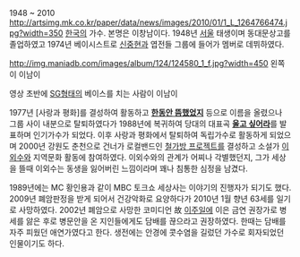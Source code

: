 1948 ~ 2010 
http://artsimg.mk.co.kr/paper/data/news/images/2010/01/1_L_1264766474.jpg?width=350
[[한국]]의 가수. 본명은 이창남이다. 1948년 [[서울]] 태생이며 동대문상고를 졸업하였고 1974년 베이시스트로 [[신중현]]과 엽전들 그룹에 들어가 멤버로 데뷔하였다. 

http://img.maniadb.com/images/album/124/124580_1_f.jpg?width=450
왼쪽이 이남이

{{{#!html
<object width="480" height="360"><param name="movie" value="//www.youtube.com/v/XTkzO0fGZsI?version=3&amp;hl=ko_KR"></param><param name="allowFullScreen" value="true"></param><param name="allowscriptaccess" value="always"></param><embed src="//www.youtube.com/v/XTkzO0fGZsI?version=3&amp;hl=ko_KR" type="application/x-shockwave-flash" width="480" height="360" allowscriptaccess="always" allowfullscreen="true"></embed></object>}}}
영상 초반에 [[SG]]형태의 베이스를 치는 사람이 이남이

1977년 [사랑과 평화]를 결성하여 활동하고 '''[http://www.youtube.com/watch?v=bPau4mMWs0M 한동안 뜸했었지]''' 등으로 이름을 올렸으나 그룹 사이 내분으로 탈퇴하였다가 1988년에 복귀하여 당대의 대표곡 '''[http://www.youtube.com/watch?v=q8He0R2Aqcg 울고 싶어라]'''를 발표하며 인기가수가 되었다. 이후 사랑과 평화에서 탈퇴하여 독립가수로 활동하게 되었으며 2000년 강원도 춘천으로 건너가 로컬밴드인 [[철가방 프로젝트]]를 결성하고 소설가 [[이외수]]와 지역문화 활동에 참여하였다. 이외수와의 관계가 어찌나 각별했던지, 그가 세상을 뜰때 이외수는 동생을 잃어버린 느낌이라며 꽤나 침통한 심정을 남겼다.

1989년에는 MC 황인용과 같이 MBC 토크쇼 세상사는 이야기의 진행자가 되기도 했다.
2009년 폐암판정을 받게 되어서 건강악화로 요양하다가 2010년 1월 향년 63세를 일기로 사망하였다. 
2002년 폐암으로 사망한 코미디언 故 [[이주일]]에 이은 금연 권장가로 병세를 앓은 후로 병문안을 온 지인들에게도 담배를 끊으라고 권장하였다. 한때는 담배를 자주 피웠던 애연가였다고 한다. 
생전에는 안경에 콧수염을 길렀던 가수로 회자되었던 인물이기도 하다.
